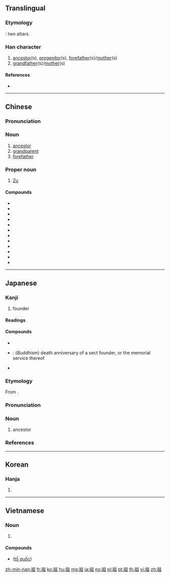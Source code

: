 {{character info/new}}
==Translingual==

===Etymology===
{{Han etyl}}
{{Han compound|示|且|alt1=|c1=s|c2=p|ls=psc}}: two altars.

===Han character===
{{Han char|rn=113|rad=示|as=05|sn=10|four=37210|canj=IFBM|ids=⿰礻且}}

# [[ancestor]](s), [[progenitor]](s), [[forefather]](s)/[[foremother|mother]](s)
# [[grandfather]](s)/[[grandmother|mother]](s)

====References====
* {{Han ref|kx=0841.180|dkj=24664|dj=1260.010|hdz=42391.040|uh=7956|ud=31062|bh=AFAA|bd=44970}}

----

==Chinese==
{{zh-forms}}

===Pronunciation===
{{zh-pron
|m=zǔ
|c=zou2
|h=pfs=
|md=
|mn=chó͘
|w=
|mc=y
|oc=y
|cat=n
}}

===Noun===
{{zh-noun}}

# [[ancestor]]
# [[grandparent]]
# [[forefather]]

===Proper noun===
{{zh-proper noun}}

# {{surname|lang=zh}} [[Zu]]

====Compounds====
* {{zh-l|祖辈|tr=zǔbèi}}
* {{zh-l|祖产|tr=zǔchǎn}}
* {{zh-l|祖传|tr=zǔchuán}}
* {{zh-l|祖代|tr=zǔdài}}
* {{zh-l|祖坟|tr=zǔfén}}
* {{zh-l|祖父}}
* {{zh-l|祖国|tr=zǔguó}}
* {{zh-l|祖庙|tr=zǔmiào}}
* {{zh-l|祖母}}
* {{zh-l|祖母绿|tr=zǔmǔlǜ}}
* {{zh-l|祖师|tr=zǔshī}}
* {{zh-l|祖先}}

----

==Japanese==

===Kanji===
{{ja-kanji|grade=5|rs=示05}}

# founder

====Readings====
{{ja-readings|goon=[[そ]] (so)|kanon=[[そ]] (so)|kun=[[じじ]] (jiji), [[はじめ]] (hajime)}}

====Compounds====
{{der-top|Compounds}}
* {{ja-r|開祖|かいそ}}
* {{ja-r|祖忌|そき}}: (''Buddhism'') death anniversary of a sect founder, or the memorial service thereof
* {{ja-r|祖先|そせん}}
{{der-bottom}}

===Etymology===
{{ja-kanjitab|そ|yomi=o}}
From {{etyl|ltc|ja|sort=そ}} {{m|zh|祖|tr=tsu<sup>X</sup>||ancestor}}.

===Pronunciation===
{{ja-pron|yomi=o|そ|acc=1|acc_ref=DJR,NHK}}

===Noun===
{{ja-noun|そ}}

# ancestor

===References===
<references/>

----

==Korean==

===Hanja===
{{ko-hanja|hangeul=조|eumhun=|rv=jo|mr=cho|y=co}}

# {{defn|lang=ko|sort=示05}}

----

==Vietnamese==
<!--

This information needs to be split by part of speech; see below

{{head|vi|sc=Hani}} ([[tố]],What is the source for this reading? [[tỏ]], [[chỗ]], [[tổ]])-->

===Noun===
{{vi-noun|sc=Hani}}

# {{han tu form of|tổ}}

====Compounds====
* {{l|vi|祖國|sc=Hani}} ([[tố quốc]])

{{attention|vi|please check reading, added based on tổ by non-Vietnamese speaker}}

[[zh-min-nan:祖]]
[[fr:祖]]
[[ko:祖]]
[[hu:祖]]
[[mg:祖]]
[[ja:祖]]
[[no:祖]]
[[pl:祖]]
[[pt:祖]]
[[th:祖]]
[[vi:祖]]
[[zh:祖]]